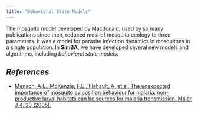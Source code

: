 ```yaml
---
title: "Behavioral State Models"
---
```


The mosquito model developed by Macdonald, used by so many publications since then, reduced most of mosquito ecology to three parameters. It was a model for parasite infection dynamics in mosquitoes in a single population. In **SimBA,** we have developed several new models and algorithms, including *behavioral state models.*

## *References*

-   [Menach, A.L., McKenzie, F.E., Flahault, A. et al. The unexpected importance of mosquito oviposition behaviour for malaria: non-productive larval habitats can be sources for malaria transmission. Malar J 4, 23 (2005).](https://doi.org/10.1186/1475-2875-4-23)

